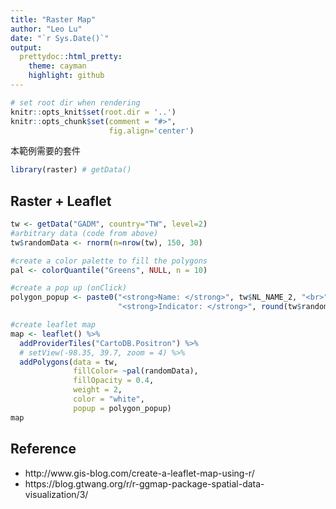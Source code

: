 ```yaml
---
title: "Raster Map"
author: "Leo Lu"
date: "`r Sys.Date()`"
output:
  prettydoc::html_pretty:
    theme: cayman
    highlight: github
---
```


```r
# set root dir when rendering
knitr::opts_knit$set(root.dir = '..')
knitr::opts_chunk$set(comment = "#>",
                      fig.align='center')
```

本範例需要的套件

```r
library(raster) # getData()
```

## Raster + Leaflet

```r
tw <- getData("GADM", country="TW", level=2)
#arbitrary data (code from above)
tw$randomData <- rnorm(n=nrow(tw), 150, 30)

#create a color palette to fill the polygons
pal <- colorQuantile("Greens", NULL, n = 10)

#create a pop up (onClick)
polygon_popup <- paste0("<strong>Name: </strong>", tw$NL_NAME_2, "<br>",
                        "<strong>Indicator: </strong>", round(tw$randomData,2))

#create leaflet map
map <- leaflet() %>% 
  addProviderTiles("CartoDB.Positron") %>% 
  # setView(-98.35, 39.7, zoom = 4) %>% 
  addPolygons(data = tw, 
              fillColor= ~pal(randomData),
              fillOpacity = 0.4, 
              weight = 2, 
              color = "white",
              popup = polygon_popup)
map
```


## Reference

- http://www.gis-blog.com/create-a-leaflet-map-using-r/
- https://blog.gtwang.org/r/r-ggmap-package-spatial-data-visualization/3/
